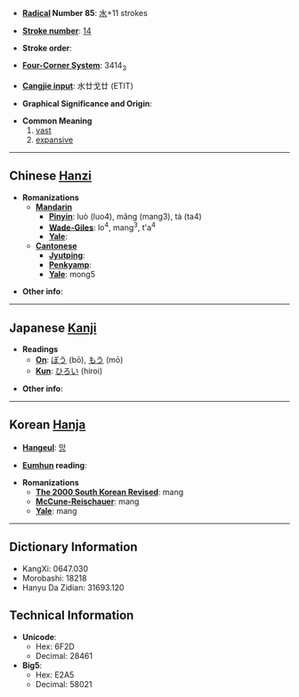 * '''[[Wiktionary:Chinese radical index| Radical]] Number 85''': [[Wiktionary:Chinese radical index 水|水]]+11 strokes

* '''[[Wiktionary:Chinese total strokes index|Stroke number]]''': [[Wiktionary:Chinese total strokes index 14|14]]

* '''Stroke order''': 

* '''[[Wiktionary:Chinese four corner index|Four-Corner System]]''': 3414<sub>3</sub>

* '''[[Wiktionary:Chinese Cangjie index|Cangjie input]]''': 水廿戈廿 (ETIT)

* '''Graphical Significance and Origin''': 

* '''Common Meaning'''
*#[[vast]]
*# [[expansive]]

----

== Chinese [[Hanzi]] ==

* '''Romanizations'''
** '''[[Mandarin]]'''
*** '''[[Pinyin]]''': luò (luo4), mǎng (mang3), tà (ta4)
*** '''[[Wade-Giles]]''': lo<sup>4</sup>, mang<sup>3</sup>, t'a<sup>4</sup>
*** '''[[Yale]]''': 
** '''[[Cantonese]]'''
*** '''[[Jyutping]]''':
*** '''[[Penkyamp]]''': 
*** '''[[Yale]]''': mong5

* '''Other info''': 

----

== Japanese [[Kanji]] ==

* '''Readings'''
** '''[[On]]''': [[ぼう]] (bō), [[もう]] (mō)
** '''[[Kun]]''': [[ひろい]] (hiroi)

* '''Other info''':  

----

== Korean [[Hanja]] ==

* '''[[Hangeul]]''': [[망]]

* '''[[Eumhun]] reading''': 

* '''Romanizations'''
** '''[[The 2000 South Korean Revised Romanization|The 2000 South Korean Revised]]''': mang
** '''[[McCune-Reischauer]]''': mang
** '''[[Yale]]''': mang

----

== Dictionary Information ==

* KangXi: 0647.030
* Morobashi: 18218
* Hanyu Da Zidian: 31693.120

== Technical Information ==

* '''Unicode''':
** Hex: 6F2D
** Decimal: 28461
* '''Big5''':
** Hex: E2A5
** Decimal: 58021